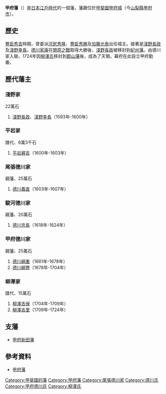 '''甲府藩'''（{{jpn|j=甲府藩|hg=こうふはん|rm=Kōfu han|f=y}}）是[[日本|日本]][[江戶時代|江戶時代]]的一個藩，藩廳位於[[甲斐國|甲斐國]][[甲府城|甲府城]]（今[[山梨縣|山梨縣]][[甲府市|甲府市]]）。

== 歷史 ==
[[豐臣秀吉|豐臣秀吉]]時期，曾委派[[河尻秀隆|河尻秀隆]]、[[豐臣秀勝|豐臣秀勝]]及[[加藤光泰|加藤光泰]]出任城主。接著是[[淺野長政|淺野長政]]及[[淺野幸長|淺野幸長]]。[[德川家康|德川家康]]在[[關原之戰|關原之戰]]取得大勝後，[[淺野長政|淺野長政]]被移封到[[紀州藩|紀州藩]]。由德川家入替。1724年因[[柳澤氏|柳澤氏]]移封到[[郡山藩|郡山藩]]後，成為了天領。幕府在此設立甲府勤番。

== 歷代藩主 ==
=== 淺野家 ===
22萬石
# [[淺野長政|淺野長政]]、[[淺野幸長|淺野幸長]]（1593年-1600年）
=== 平岩家 ===
譜代、6萬3千石
# [[平岩親吉|平岩親吉]]（1600年-1603年）

=== 尾張德川家 ===
親藩、25萬石
# [[德川義直|德川義直]]（1603年-1607年）

=== 駿河德川家 ===
親藩、20萬石
# [[德川忠長|德川忠長]]（1618年-1624年）

=== 甲府德川家 ===
親藩、25萬石
# [[德川綱重|德川綱重]]（1661年-1678年）
# [[德川綱豐|德川綱豐]]（1678年-1704年）

=== 柳澤家 ===
譜代、15萬石
# [[柳澤吉保|柳澤吉保]]（1704年-1709年）
# [[柳澤吉里|柳澤吉里]]（1709年-1724年）

== 支藩 ==
* [[甲府新田藩|甲府新田藩]]

== 參考資料 ==
* [http://www.asahi-net.or.jp/~me4k-skri/han/hokuriku/kofu.html 甲府藩] {{Wayback|url=http://www.asahi-net.or.jp/~me4k-skri/han/hokuriku/kofu.html |date=20120128234302 }}

[[Category:甲斐國的藩|Category:甲斐國的藩]]
[[Category:甲府藩|Category:甲府藩]]
[[Category:尾張德川家|Category:尾張德川家]]
[[Category:德川氏|Category:德川氏]]
[[Category:甲府德川氏|Category:甲府德川氏]]
[[Category:柳澤氏|Category:柳澤氏]]